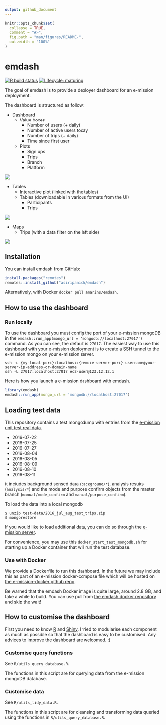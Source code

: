 ```yaml
---
output: github_document
---
```


<!-- README.md is generated from README.Rmd. Please edit that file -->

```r
knitr::opts_chunk$set(
  collapse = TRUE,
  comment = "#>",
  fig.path = "man/figures/README-",
  out.width = "100%"
)
```

# emdash

<!-- badges: start -->
[![R build status](https://github.com/asiripanich/emdash/workflows/R-CMD-check/badge.svg)](https://github.com/asiripanich/emdash/actions)
[![Lifecycle: maturing](https://img.shields.io/badge/lifecycle-maturing-blue.svg)](https://www.tidyverse.org/lifecycle/#maturing)
<!-- badges: end -->

The goal of emdash is to provide a deployer dashboard for an e-mission deployment.

The dashboard is structured as follow:

- Dashboard
  - Value boxes
    - Number of users (+ daily)
    - Number of active users today
    - Number of trips (+ daily)
    - Time since first user
  - Plots
    - Sign ups
    - Trips
    - Branch
    - Platform
  
<img src="man/figures/emdash_dashboard.gif" ></img>
  
- Tables
  - Interactive plot (linked with the tables)
  - Tables (downloadable in various formats from the UI)
    - Participants
    - Trips
      
<img src="man/figures/emdash_tables.gif" ></img>

- Maps
    - Trips (with a data filter on the left side)

<img src="man/figures/emdash_map.gif" ></img>

## Installation

You can install emdash from GitHub:

``` r
install.packages("remotes")
remotes::install_github("asiripanich/emdash")
```

Alternatively, with Docker `docker pull amarins/emdash`.

## How to use the dashboard

### Run locally 

To use the dashboard you must config the port of your e-mission mongoDB in the `emdash::run_app(mongo_url = 'mongodb://localhost:27017')` command. As you can see, the default is `27017`. The easiest way to use this dashboard with your e-mission deployment is to create a SSH tunnel to the e-mission mongo on your e-mission server. 

``` ssh
ssh -L {my-local-port}:localhost:{remote-server-port} username@your-server-ip-address-or-domain-name
ssh -L 27017:localhost:27017 ec2-user@123.12.12.1
```

Here is how you launch a e-mission dashboard with emdash.

``` r
library(emdash)
emdash::run_app(mongo_url = 'mongodb://localhost:27017')
```

## Loading test data

This repository contains a test mongodump with entries from the [e-mission unit test real data](https://github.com/e-mission/e-mission-server/tree/master/emission/tests/data/real_examples).

- 2016-07-22
- 2016-07-25
- 2016-07-27
- 2016-08-04
- 2016-08-05
- 2016-08-09
- 2016-08-10
- 2016-08-11

It includes background sensed data (`background/*`), analysis results
(`analysis/*`) and the mode and purpose confirm objects from the master branch
(`manual/mode_confirm` and `manual/purpose_confirm`).

To load the data into a local mongodb,

```
$ unzip test-data/2016_jul_aug_test_trips.zip
$ mongorestore
```

If you would like to load additional data, you can do so through the [e-mission server](https://github.com/e-mission/e-mission-server/#loading-test-data).


For convenience, you may use this `docker_start_test_mongodb.sh` for starting up a Docker container that will run the test database.

### Use with Docker

We provide a Dockerfile to run this dashboard. In the future we may include this as part of an e-mission docker-compose file which will be hosted on [the e-mission-docker github repo](https://github.com/e-mission/e-mission-docker).

Be warned that the emdash Docker image is quite large, around 2.8 GB, and take a while to build. You can use pull from [the emdash docker repository](https://hub.docker.com/r/amarins/emdash) and skip the wait!

## How to customise the dashboard

First you need to know [R](https://www.r-project.org/) and [Shiny](https://shiny.rstudio.com/). I tried to modularise each component as much as possible so that the dashboard is easy to be customised. Any advices to improve the dashboard are welcomed. :)

### Customise query functions

See `R/utils_query_database.R`.

The functions in this script are for querying data from the e-mission mongoDB database.

### Customise data

See `R/utils_tidy_data.R`.

The functions in this script are for cleansing and transforming data queried using the functions in `R/utils_query_database.R`.

